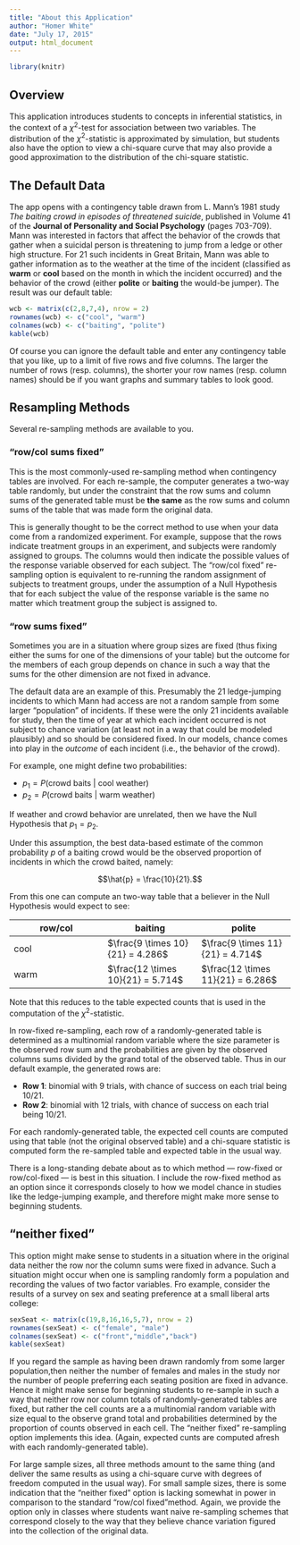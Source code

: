 ```yaml
---
title: "About this Application"
author: "Homer White"
date: "July 17, 2015"
output: html_document
---
```


```r
library(knitr)
```


## Overview

This application introduces students to concepts in inferential statistics, in the context of a $\chi^2$-test for association between two variables.  The distribution of the $\chi^2$-statistic is approximated by simulation, but students also have the option to view a chi-square curve that may also provide a good approximation to the distribution of the chi-square statistic.

## The Default Data

The app opens with a contingency table drawn from L. Mann's 1981 study *The baiting crowd in episodes of threatened suicide*, published in Volume 41 of the **Journal of Personality and Social Psychology** (pages 703-709).  Mann was interested in factors that affect the behavior of the crowds that gather when a suicidal person is threatening to jump from a ledge or other high structure.  For 21 such incidents in Great Britain, Mann was able to gather information as to the weather at the time of the incident (classified as **warm** or **cool** based on the month in which the incident occurred) and the behavior of the crowd (either **polite** or **baiting** the would-be jumper).  The result was our default table:

```r
wcb <- matrix(c(2,8,7,4), nrow = 2)
rownames(wcb) <- c("cool", "warm")
colnames(wcb) <- c("baiting", "polite")
kable(wcb)
```


Of course you can ignore the default table and enter any contingency table that you like, up to a limit of five rows and five columns.  The larger the number of rows (resp. columns), the shorter your row names (resp. column names) should be if you want graphs and summary tables to look good.

## Resampling Methods

Several re-sampling methods are available to you.

### "row/col sums fixed"

This is the most commonly-used re-sampling method when contingency tables are involved.  For each re-sample, the computer generates a two-way table randomly, but under the constraint that the row sums and column sums of the generated table must be **the same** as the row sums and column sums of the table that was made form the original data.

This is generally thought to be the correct method to use when your data come from a randomized experiment.  For example, suppose that the rows indicate treatment groups in an experiment, and subjects were randomly assigned to groups.  The columns would then indicate the possible values of the response variable observed for each subject.  The "row/col fixed" re-sampling option is equivalent to re-running the random assignment of subjects to treatment groups, under the assumption of a Null Hypothesis that for each subject the value of the response variable is the same no matter which treatment group the subject is assigned to.

### "row sums fixed"

Sometimes you are in a situation where group sizes are fixed (thus fixing either the sums for one of the dimensions of your table) but the outcome for the members of each group depends on chance in such a way that the sums for the other dimension are not fixed in advance.

The default data are an example of this.  Presumably the 21 ledge-jumping incidents to which Mann had access are not a random sample from some larger "population" of incidents.  If these were the only 21 incidents available for study, then the time of year at which each incident occurred is not subject to chance variation (at least not in a way that could be modeled plausibly) and so should be considered fixed.  In our models, chance comes into play in the *outcome* of each incident (i.e., the behavior of the crowd).

For example, one might define two  probabilities:

* $p_1 = P(\text{crowd baits } \vert \text{ cool weather})$
* $p_2 = P(\text{crowd baits } \vert \text{ warm weather})$

If weather and crowd behavior are unrelated, then we have the Null Hypothesis that $p_1 = p_2.$

Under this assumption, the best data-based estimate of the common probability $p$ of a baiting crowd would be the observed proportion of incidents in which the crowd baited, namely:

$$\hat{p} = \frac{10}{21}.$$

From this one can compute an two-way table that a believer in the Null Hypothesis would expect to see:

row/col | baiting | polite
--- | --- | ---
cool | $\frac{9 \times 10}{21} = 4.286$ | $\frac{9 \times 11}{21} = 4.714$
warm | $\frac{12 \times 10}{21} = 5.714$ | $\frac{12 \times 11}{21} = 6.286$

Note that this reduces to the table expected counts that is used in the computation of the $\chi^2$-statistic.

In row-fixed re-sampling, each row of a randomly-generated table is determined as a multinomial random variable where the size parameter is the observed row sum and the probabilities are given by the observed columns sums divided by the grand total of the observed table.  Thus in our default example, the generated rows are:

* **Row 1**:  binomial with 9 trials, with chance of success on each trial being 10/21.
* **Row 2**:  binomial with 12 trials, with chance of success on each trial being 10/21.

For each randomly-generated table, the expected cell counts are computed using that table (not the original observed table) and a chi-square statistic is computed form the re-sampled table and expected table in the usual way.

There is a long-standing debate about as to which method --- row-fixed or row/col-fixed --- is best in this situation.  I include the row-fixed method as an option since it corresponds closely to how we model chance in studies like the ledge-jumping example, and therefore might make more sense to beginning students.

## "neither fixed"

This option might make sense to students in a situation where in the original data neither the row nor the column sums were fixed in advance.  Such a situation might occur when one is sampling randomly form a population and recording the values of two factor variables.  Fro example, consider the results of a survey on sex and seating preference at a small liberal arts college:

```r
sexSeat <- matrix(c(19,8,16,16,5,7), nrow = 2)
rownames(sexSeat) <- c("female", "male")
colnames(sexSeat) <- c("front","middle","back")
kable(sexSeat)
```

If you regard the sample as having been drawn randomly from some larger population,then neither the number of females and males in the study nor the number of people preferring each seating position are fixed in advance.  Hence it might make sense for beginning students to re-sample in such a way that neither row nor column totals of randomly-generated tables are fixed, but rather the cell counts are a a multinomial random variable with size equal to the observe grand total and probabilities determined by the proportion of counts observed in each cell.  The "neither fixed" re-sampling option implements this idea.  (Again, expected cunts are computed afresh with each randomly-generated table).

For large sample sizes, all three methods amount to the same thing (and deliver the same results as using a chi-square curve with degrees of freedom computed in the usual way).  For small sample sizes, there is some indication that the "neither fixed" option is lacking somewhat in power in comparison to the standard "row/col fixed"method.  Again, we provide the option only in classes where students want naive re-sampling schemes that correspond closely to the way that they believe chance variation figured into the collection of the original data.


